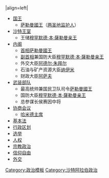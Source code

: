 {{politbox|country=沙特阿拉伯|image=Emblem of Saudi Arabia.svg|size=125|title=沙特阿拉伯|}}
|align=left|
*[[沙特阿拉伯国王|国王]]
**[[萨勒曼·本·阿卜杜勒-阿齐兹·阿勒沙特|萨勒曼國王]]（[[两圣地监护人]]）
*[[沙特家族|沙特王室]]
**王储[[穆罕默德·本·萨勒曼·本·阿卜杜勒-阿齐兹·阿勒沙特|穆罕默德·本·薩勒曼亲王]]
*[[沙特阿拉伯政府|内阁]]
**[[沙特阿拉伯首相|首相]][[萨勒曼·本·阿卜杜勒-阿齐兹·阿勒沙特|萨勒曼國王]]
**[[沙特阿拉伯首相|副首相]]兼国防大臣[[穆罕默德·本·萨勒曼·本·阿卜杜勒-阿齐兹·阿勒沙特|穆罕默德·本·薩勒曼亲王]]
**外交大臣[[阿德尔·朱拜尔]]
**石油与矿产资源大臣[[阿里·易卜拉欣·纳伊米|纳伊米]]
**财政大臣[[易卜拉欣·本·阿卜杜勒·阿齐兹·阿萨夫|阿萨夫]]
*[[沙特阿拉伯军事|武装部队]]
**最高统帅兼国民卫队司令[[萨勒曼·本·阿卜杜勒-阿齐兹·阿勒沙特|萨勒曼國王]]
**国防大臣[[穆罕默德·本·萨勒曼·本·阿卜杜勒-阿齐兹·阿勒沙特|穆罕默德·本·薩勒曼亲王]]
**总参谋长侯赛因中将
*[[沙特阿拉伯协商会议|协商会议]]
**[[萨利赫·阿卜杜拉·哈米德|哈米德主席]]
*[[沙特阿拉伯基本法|基本法]]
*[[沙特阿拉伯行政区划|行政区划]]
*[[沙特阿拉伯选举|选举]]
*[[沙特阿拉伯人权|人权]]
*[[灭恶扬善委员会|宗教政治]]
*[[沙特阿拉伯信仰自由状况|信仰自由]]
*[[沙特阿拉伯外交|外交]]
{{politicsboxend|country=沙特阿拉伯政治|}}<noinclude>
[[Category:政治模板]][[Category:沙特阿拉伯政治]]
</noinclude>
